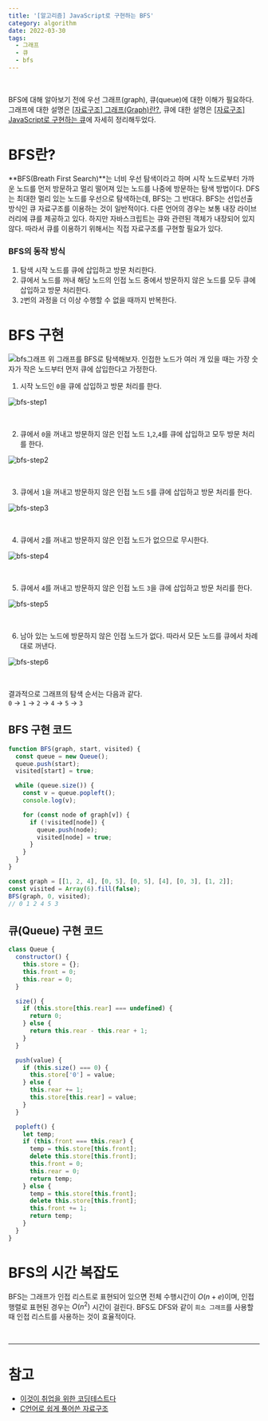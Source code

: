 ```yaml
---
title: '[알고리즘] JavaScript로 구현하는 BFS'
category: algorithm
date: 2022-03-30
tags:
  - 그래프
  - 큐
  - bfs
---
```


<br />

BFS에 대해 알아보기 전에 우선 그래프(graph), 큐(queue)에 대한 이해가 필요하다. 그래프에 대한 설명은 [[자료구조] 그래프(Graph)란?](https://chamdom.blog/graph/), 큐에 대한 설명은 [[자료구조] JavaScript로 구현하는 큐](https://chamdom.blog/queue-using-js/)에 자세히 정리해두었다.

# BFS란?

**BFS(Breath First Search)**는 너비 우선 탐색이라고 하며 시작 노드로부터 가까운 노드를 먼저 방문하고 멀리 떨어져 있는 노드를 나중에 방문하는 탐색 방법이다. DFS는 최대한 멀리 있는 노드를 우선으로 탐색하는데, BFS는 그 반대다. BFS는 선입선출 방식인 큐 자료구조를 이용하는 것이 일반적이다. 다른 언어의 경우는 보통 내장 라이브러리에 큐를 제공하고 있다. 하지만 자바스크립트는 큐와 관련된 객체가 내장되어 있지 않다. 따라서 큐를 이용하기 위해서는 직접 자료구조를 구현할 필요가 있다.

### BFS의 동작 방식

1. 탐색 시작 노드를 큐에 삽입하고 방문 처리한다.
2. 큐에서 노드를 꺼내 해당 노드의 인접 노드 중에서 방문하지 않은 노드를 모두 큐에 삽입하고 방문 처리한다.
3. `2`번의 과정을 더 이상 수행할 수 없을 때까지 반복한다.

# BFS 구현

![bfs그래프](./image/dfs_bfs.png)
위 그래프를 BFS로 탐색해보자. 인접한 노드가 여러 개 있을 때는 가장 숫자가 작은 노드부터 먼저 큐에 삽입한다고 가정한다.

1. 시작 노드인 `0`을 큐에 삽입하고 방문 처리를 한다.

![bfs-step1](./image/bfs-step1.png)

<br />

2. 큐에서 `0`을 꺼내고 방문하지 않은 인접 노드 `1`,`2`,`4`를 큐에 삽입하고 모두 방문 처리를 한다.

![bfs-step2](./image/bfs-step2.png)

<br />

3. 큐에서 `1`을 꺼내고 방문하지 않은 인접 노드 `5`를 큐에 삽입하고 방문 처리를 한다.

![bfs-step3](./image/bfs-step3.png)

<br />

4. 큐에서 `2`를 꺼내고 방문하지 않은 인접 노드가 없으므로 무시한다.

![bfs-step4](./image/bfs-step4.png)

<br />

5. 큐에서 `4`를 꺼내고 방문하지 않은 인접 노드 `3`을 큐에 삽입하고 방문 처리를 한다.

![bfs-step5](./image/bfs-step5.png)

<br />

6. 남아 있는 노드에 방문하지 않은 인접 노드가 없다. 따라서 모든 노드를 큐에서 차례대로 꺼낸다.

![bfs-step6](./image/bfs-step6.png)

<br />

결과적으로 그래프의 탐색 순서는 다음과 같다. <br/>
`0` → `1` → `2` → `4` → `5` → `3`

## BFS 구현 코드

```jsx
function BFS(graph, start, visited) {
  const queue = new Queue();
  queue.push(start);
  visited[start] = true;

  while (queue.size()) {
    const v = queue.popleft();
    console.log(v);

    for (const node of graph[v]) {
      if (!visited[node]) {
        queue.push(node);
        visited[node] = true;
      }
    }
  }
}

const graph = [[1, 2, 4], [0, 5], [0, 5], [4], [0, 3], [1, 2]];
const visited = Array(6).fill(false);
BFS(graph, 0, visited);
// 0 1 2 4 5 3
```

## 큐(Queue) 구현 코드

```jsx
class Queue {
  constructor() {
    this.store = {};
    this.front = 0;
    this.rear = 0;
  }

  size() {
    if (this.store[this.rear] === undefined) {
      return 0;
    } else {
      return this.rear - this.rear + 1;
    }
  }

  push(value) {
    if (this.size() === 0) {
      this.store['0'] = value;
    } else {
      this.rear += 1;
      this.store[this.rear] = value;
    }
  }

  popleft() {
    let temp;
    if (this.front === this.rear) {
      temp = this.store[this.front];
      delete this.store[this.front];
      this.front = 0;
      this.rear = 0;
      return temp;
    } else {
      temp = this.store[this.front];
      delete this.store[this.front];
      this.front += 1;
      return temp;
    }
  }
}
```

# BFS의 시간 복잡도

BFS는 그래프가 인접 리스트로 표현되어 있으면 전체 수행시간이 $O(n+e)$이며, 인접 행렬로 표현된 경우는 $O(n^2)$ 시간이 걸린다. BFS도 DFS와 같이 `희소 그래프`를 사용할 때 인접 리스트를 사용하는 것이 효율적이다.

<br />

---

# 참고

- [이것이 취업을 위한 코딩테스트다](http://www.yes24.com/Product/Goods/91433923)
- [C언어로 쉽게 풀어쓴 자료구조](http://www.yes24.com/Product/Goods/69750539)
